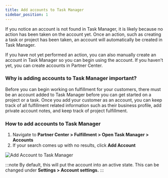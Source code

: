 ```yaml
---
title: Add accounts to Task Manager
sidebar_position: 1
---
```


If you notice an account is not found in Task Manager, it is likely because no action has been taken on the account yet. Once an action, such as creating a task or project has been taken, an account will automatically be created in Task Manager.

If you have not yet performed an action, you can also manually create an account in Task Manager so you can begin using the account. If you haven't yet, you can create accounts in Partner Center.

### **Why is adding accounts to Task Manager important?**

Before you can begin working on fulfillment for your customers, there must be an account added to Task Manager before you can get started on a project or a task. Once you add your customer as an account, you can keep track of all fulfillment related information such as their business profile, add private account notes, and keep track of project fulfillment.

### **How to add accounts to Task Manager**

1. Navigate to **Partner Center > Fulfillment > Open Task Manager > Accounts**
2. If your search comes up with no results, click **Add Account**

![Add Account to Task Manager](./img/task-manager/add-account-to-task-manager.jpg)

:::note
By default, this will put the account into an active state. This can be changed under **Settings > Account settings.**
:::